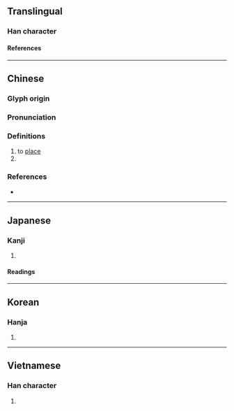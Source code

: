 {{character info}}
==Translingual==

===Han character===
{{Han char|rn=40|rad=宀|as=09|sn=12|four=30801|canj=JAMO|ids=⿱宀是}}

====References====
{{Han ref|kx=0289.160|dkj=07244|dj=0573.050|hdz=20943.010|uh=5BD4}}

----

==Chinese==
{{zh-forms}}

===Glyph origin===
{{Han etym}}

===Pronunciation===
{{zh-pron
|m=shí
|c=sat6
|mc=y
|oc=y
|ma=
|cat=a
}}

===Definitions===
{{zh-hanzi}}

# to [[place]]
# {{zh-alt-form|實}}

{{attention|zh|please check}}

===References===
* {{R:twedu|B00749}}

----

==Japanese==

===Kanji===
{{ja-kanji|grade=|rs=宀09}}

# {{rfdef|ja|sort=宀09}}

====Readings====
{{ja-readings
|on=しょく
|kun=まことに
|nanori=まこと
}}

----

==Korean==

===Hanja===
{{ko-hanja|식}}

# {{rfdef|ko|sort=宀09}}

----

==Vietnamese==

===Han character===
{{vi-readings|rs=宀09|reading=[[thực]], [[thật]], [[thiệt]]}}

# {{rfdef|vi|sort=宀09}}
